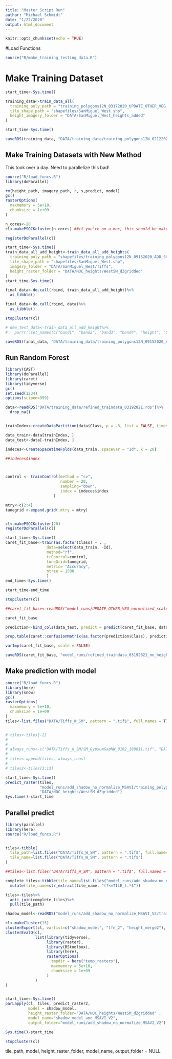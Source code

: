 ```yaml
---
title: "Master Script Run"
author: "Michael Schmidt"
date: "1/22/2020"
output: html_document
---
```


```r
knitr::opts_chunk$set(echo = TRUE)
```

#Load Functions
```r
source("R/make_training_testing_data.R")
```


# Make Training Dataset

```r

start_time<-Sys.time()

training_data<-train_data_all(
  training_poly_path = "training_polygons12N_03172020_UPDATE_OTHER_VEG.shp", 
  tile_shape_path = "shapefiles/SanMiguel_West.shp", 
  height_imagery_folder = "DATA/SanMiguel_West_heights_added"
)

start_time-Sys.time()

saveRDS(training_data, "DATA/training_data/training_polygons12N_02122020_BS_UPDATE2.rds")

```

## Make Training Datasets with New Method
This took over a day. Need to parallelize this bad!
```r
source("R/load_funcs.R")
library(doParallel)

rm(height_path, imagery_path, r, s,predict, model)
gc()
rasterOptions(
  maxmemory = 5e+10,
  chunksize = 1e+09
)

n_cores<-20
cl<-makePSOCKcluster(n_cores) ##if you're on a mac, this should be makeCluster()

registerDoParallel(cl)

start_time<-Sys.time()
train_data_all_add_height<-train_data_all_add_heights(
  training_poly_path = "shapefiles/training_polygons12N_09152020_ADD_SHADOW.shp", 
  tile_shape_path = "shapefiles/SanMiguel_West.shp", 
  imagery_folder = "DATA/SanMiguel_West/Tiffs",
  height_raster_folder = "DATA/NOC_heights/WestSM_dZgridded"
)
start_time-Sys.time()

final_data<-do.call(rbind, train_data_all_add_height)%>%
  as_tibble()

final_data<-do.call(rbind, data)%>%
  as_tibble()

stopCluster(cl)

# new_test_data<-train_data_all_add_height%>%
#   purrr::set_names(c("band1", "band2", "band3", "band4", "height", "Class", "Id"))

saveRDS(final_data, "DATA/training_data/training_polygons12N_09152020_ADD_SHADOW.rds")
```



## Run Random Forest
```r
library(CAST)
library(doParallel)
library(caret)
library(tidyverse)
gc()
set.seed(1234)
options(scipen=999)

data<-readRDS("DATA/training_data/refined_traindata_03192021.rds")%>%
  drop_na()


trainIndex<-createDataPartition(data$Class, p = .8, list = FALSE, times = 1)

data_train<-data[trainIndex, ]
data_test<-data[-trainIndex, ]

indeces<-CreateSpacetimeFolds(data_train, spacevar = "Id", k = 20)

##indeces$index



control <- trainControl(method = "cv",
                        number = 20,
                        sampling="down",
                        index = indeces$index
                     )

mtry<-c(2:4)
tunegrid <-expand.grid(.mtry = mtry)


cl<-makePSOCKcluster(20)
registerDoParallel(cl)

start_time<-Sys.time()
caret_fit_base<-train(as.factor(Class) ~ . , 
                  data=select(data_train, -Id),
                  method="rf",
                  trControl=control,
                  tuneGrid=tunegrid,
                  metric= "Accuracy",
                  ntree = 1500
                  )
end_time<-Sys.time()

start_time-end_time

stopCluster(cl)

##caret_fit_base<-readRDS("model_runs/UPDATE_OTHER_VEG_normalized_scale_more_data_03282020_new/training_polygons12N_03172020_UPDATE_OTHER_VEG_normalized_scale_more_data_03282020_new.rds")

caret_fit_base

prediction<-bind_cols(data_test, predict = predict(caret_fit_base, data_test))

prop.table(caret::confusionMatrix(as.factor(prediction$Class), prediction$predict)$table, 2)

varImp(caret_fit_base, scale = FALSE)

saveRDS(caret_fit_base, "model_runs/refined_traindata_03192021_no_height/model_03192021.rds")


```

## Make prediction with model
```r
source("R/load_funcs.R")
library(here)
library(snow)
gc()
rasterOptions(
  maxmemory = 5e+10,
  chunksize = 1e+09
)
tiles<-list.files("DATA/Tiffs_W_SM", pattern = ".tif$", full.names = T)


# tiles<-tiles[-2]
# 
# 
# always_runs<-c("DATA/Tiffs_W_SM/SM_GypsumGapNW_0102_180611.tif", "DATA/Tiffs_W_SM/SM_GypsumGapNW_0103_180611.tif" , "DATA/Tiffs_W_SM/SM_GypsumGapNW_0104_180611.tif")
# 
# tiles<-append(tiles, always_runs)
# 
# tiles2<-tiles[3:13]

start_time<-Sys.time()
predict_raster(tiles, 
               "model_runs/add_shadow_no_normalize_MSAVI/training_polygons12N_09152020_ADD_SHADOW.rds", 
               "DATA/NOC_heights/WestSM_dZgridded")
Sys.time()-start_time
```

## Parallel predict
```r
library(parallel)
library(here)
source("R/load_funcs.R")


tiles<-tibble(
  tile_path=list.files("DATA/Tiffs_W_SM", pattern = ".tif$", full.names = T),
  tile_name=list.files("DATA/Tiffs_W_SM", pattern = ".tif$")
)

##tiles<-list.files("DATA/Tiffs_W_SM", pattern = ".tif$", full.names = T)

complete_tiles<-tibble(tile_name=list.files("model_runs/add_shadow_no_normalize_MSAVI", pattern = ".tif$"))%>%
  mutate(tile_name=str_extract(tile_name, "(?<=TILE_).*$"))

tiles<-tiles%>%
  anti_join(complete_tiles)%>%
  pull(tile_path)

shadow_model<-readRDS("model_runs/add_shadow_no_normalize_MSAVI_V2/training_polygons12N_09152020_ADD_SHADOW.rds")

cl<-makeCluster(15)
clusterExport(cl, varlist=c("shadow_model", "lfn_2", "height_merge2"), envir=environment())
clusterEvalQ(cl, 
             list(library(tidyverse), 
                  library(raster), 
                  library(RStoolbox), 
                  library(here),
                  rasterOptions(
                    tmpdir = here("temp_rasters"),
                    maxmemory = 5e+10,
                    chunksize = 1e+09
                  )
             )
)


start_time<-Sys.time()
parLapply(cl, tiles, predict_raster2, 
          model = shadow_model, 
          height_raster_folder="DATA/NOC_heights/WestSM_dZgridded" ,
          model_name="shadow_model_and_MSAVI_V2", 
          output_folder="model_runs/add_shadow_no_normalize_MSAVI_V2")

Sys.time()-start_time

stopCluster(cl)
```

tile_path, model, height_raster_folder, model_name, output_folder = NULL
